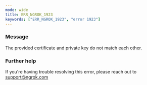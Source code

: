 ```yaml
---
mode: wide
title: ERR_NGROK_1923
keywords: ["ERR_NGROK_1923", "error 1923"]
---
```



### Message

The provided certificate and private key do not match each other.

<ErrorDetails />

### Further help

If you're having trouble resolving this error, please reach out to [support@ngrok.com](mailto:support@ngrok.com?subject=Help%20with%20ERR_NGROK_1923)
